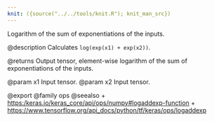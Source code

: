 ```yaml
---
knit: ({source("../../tools/knit.R"); knit_man_src})
---
```

Logarithm of the sum of exponentiations of the inputs.

@description
Calculates `log(exp(x1) + exp(x2))`.

@returns
Output tensor, element-wise logarithm of the sum of exponentiations
of the inputs.

@param x1 Input tensor.
@param x2 Input tensor.

@export
@family ops
@seealso
+ <https:/keras.io/keras_core/api/ops/numpy#logaddexp-function>
+ <https://www.tensorflow.org/api_docs/python/tf/keras/ops/logaddexp>
